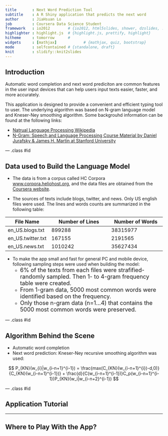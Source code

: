 ```yaml
---
title       : Next Word Prediction Tool
subtitle    : A R Shiny application that predicts the next word   
author      : JiaHsuan Lo   
job         : Coursera Data Science Student
framework   : io2012        # {io2012, html5slides, shower, dzslides, ...}
highlighter : highlight.js  # {highlight.js, prettify, highlight}
hitheme     : tomorrow      # 
widgets     : [mathjax]            # {mathjax, quiz, bootstrap}
mode        : selfcontained # {standalone, draft}
knit        : slidify::knit2slides
---
```


## Introduction

Automatic word completion and next word prediciton are common features in the user input devices that can help users input texts easier, faster, and more accurately. 

This application is designed to provide a convenient and efficient typing tool to user. The underlying algorithm was based on N-gram language model and Kneser-Ney smoothing algorithm. Some backgrouhd information can be found at the following links:

* [Natrual Language Processing Wikipedia](https://en.wikipedia.org/wiki/Natural_language_processing)
* [N-Gram: Speech and Language Processing Course Material by Daniel Jurafsky & James H. Martin at Stanford University](https://lagunita.stanford.edu/c4x/Engineering/CS-224N/asset/slp4.pdf)

--- .class #id

## Data used to Build the Language Model

* The data is from a corpus called HC Corpora [www.corpora.heliohost.org](www.corpora.heliohost.org), and the data files are obtained from the [Coursera website](https://d396qusza40orc.cloudfront.net/dsscapstone/dataset/Coursera-SwiftKey.zip).

* The sources of texts include blogs, twitter, and news. Only US english files were used. The lines and words counts are summarized in the following table:

File Name         |   Number of Lines          |    Number of Words  
------------------|----------------------------|-------------------------
en_US.blogs.txt   |  899288 	               |    38315977
en_US.twitter.txt |  167155                    |	2191565
en_US.news.txt    |  1010242 	               |    35627434 

* To make the app small and fast for general PC and mobile device, following sampling steps were used when building the model:
    + <font size="4">6% of the texts from each files were strafified-randomly sampled. Then 1- to 4-gram frequency table were created.</font> 
    + <font size="4">From 1-gram data, 5000 most common words were identified based on the frequency.</font>
    + <font size="4">Only those n-gram data (n=1...4) that contains the 5000 most common words were preserved.</font>

--- .class #id 

## Algorithm Behind the Scene

* Automatic word completion
* Next word prediction: Kneser-Ney recursive smoothing algorithm was used:

$$ P_{KN}(w_{i}|w_{i-n+1}^{i-1}) = \frac{max(C_{KN}(w_{i-n+1}^{i})-d,0)}{C_{KN}(w_{i-n+1}^{i-1})} + \frac{d}{C(w_{i-n+1}^{i-1})}C_p(w_{i-n+1}^{i-1})P_{KN}(w_i|w_{i-n+2}^{i-1}) $$




--- .class #id

## Application Tutorial



---

## Where to Play With the App?